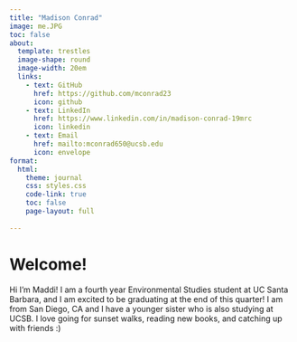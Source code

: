 ```yaml
---
title: "Madison Conrad"
image: me.JPG
toc: false
about:
  template: trestles
  image-shape: round
  image-width: 20em
  links:
    - text: GitHub
      href: https://github.com/mconrad23
      icon: github
    - text: LinkedIn
      href: https://www.linkedin.com/in/madison-conrad-19mrc
      icon: linkedin
    - text: Email
      href: mailto:mconrad650@ucsb.edu
      icon: envelope
format:
  html:
    theme: journal
    css: styles.css
    code-link: true
    toc: false
    page-layout: full
    
---
```


# Welcome! 

Hi I'm Maddi! I am a fourth year Environmental Studies student at UC Santa Barbara, and I am excited to be graduating at the end of this quarter! I am from San Diego, CA and I have a younger sister who is also studying at UCSB. I love going for sunset walks, reading new books, and catching up with friends :) 



